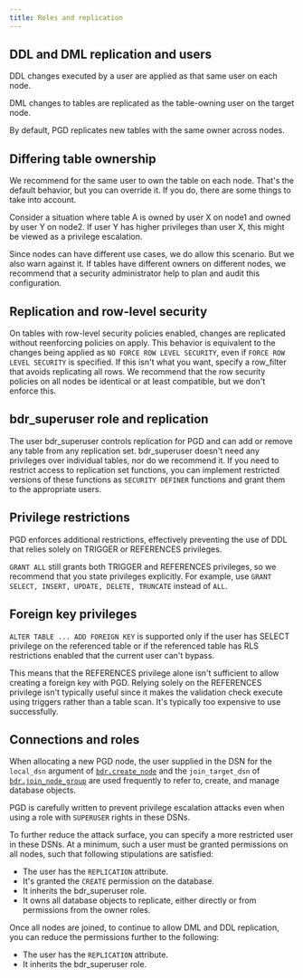 ```yaml
---
title: Roles and replication
---
```



## DDL and DML replication and users

DDL changes executed by a user are applied as that same user on each node.

DML changes to tables are replicated as the table-owning user on the target node.

By default, PGD replicates new tables with the same owner across nodes.


## Differing table ownership

We recommend for the same user to own the table on each node. That's
the default behavior, but you can override it. If you do, there are some
things to take into account.

Consider a situation where table A is owned by user X on node1 and owned by 
user Y on node2. If user Y has higher privileges than user X, this might be 
viewed as a privilege escalation.

Since nodes can have different use cases, we do allow this scenario. But we also
warn against it. If tables have different owners on different nodes, we
recommend that a security administrator help to plan and audit this
configuration.

## Replication and row-level security

On tables with row-level security policies enabled, changes are replicated
without reenforcing policies on apply. This behavior is equivalent to the
changes being applied as `NO FORCE ROW LEVEL SECURITY`, even if `FORCE ROW LEVEL
SECURITY` is specified. If this isn't what you want, specify a row_filter that
avoids replicating all rows. We recommend that the row
security policies on all nodes be identical or at least compatible, but we don't enforce this.

## bdr_superuser role and replication

The user bdr_superuser controls replication for PGD and can add or remove any
table from any replication set. bdr_superuser doesn't need any privileges over
individual tables, nor do we recommend it. If you need to restrict access to
replication set functions, you can implement restricted versions of these
functions as `SECURITY DEFINER` functions and grant them to the appropriate
users.

## Privilege restrictions

PGD enforces additional restrictions, effectively preventing the use of DDL that
relies solely on TRIGGER or REFERENCES privileges.

`GRANT ALL` still grants both TRIGGER and REFERENCES privileges, so we recommend
that you state privileges explicitly. For example, use `GRANT SELECT, INSERT,
UPDATE, DELETE, TRUNCATE` instead of `ALL`.

## Foreign key privileges

`ALTER TABLE ... ADD FOREIGN KEY` is supported only if the user has SELECT
privilege on the referenced table or if the referenced table has RLS
restrictions enabled that the current user can't bypass.

This means that the REFERENCES privilege alone isn't sufficient to allow
creating a foreign key with PGD. Relying solely on the REFERENCES privilege
isn't typically useful since it makes the validation check execute using
triggers rather than a table scan. It's typically too expensive to use
successfully.

## Connections and roles

When allocating a new PGD node, the user supplied in the DSN for the `local_dsn`
argument of [`bdr.create_node`](/pgd/latest/reference/nodes-management-interfaces#bdrcreate_node) and the `join_target_dsn` of [`bdr.join_node_group`](/pgd/latest/reference/nodes-management-interfaces#bdrjoin_node_group)
are used frequently to refer to, create, and manage database objects.

PGD is carefully written to prevent privilege escalation attacks even when using
a role with `SUPERUSER` rights in these DSNs.

To further reduce the attack surface, you can specify a more restricted user in
these DSNs. At a minimum, such a user must be granted permissions on all
nodes, such that following stipulations are satisfied:

-   The user has the `REPLICATION` attribute.
-   It's granted the `CREATE` permission on the database.
-   It inherits the bdr_superuser role.
-   It owns all database objects to replicate, either directly or from
    permissions from the owner roles.

Once all nodes are joined, to continue to allow DML and DDL replication, you can reduce the permissions further to the following:

-   The user has the `REPLICATION` attribute.
-   It inherits the bdr_superuser role.
